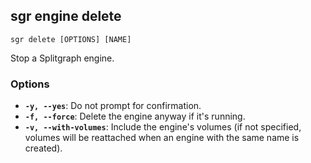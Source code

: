 
## sgr engine delete

```sgr delete [OPTIONS] [NAME]```

Stop a Splitgraph engine.

### Options

  * **`-y, --yes`**: Do not prompt for confirmation.
  * **`-f, --force`**: Delete the engine anyway if it's running.
  * **`-v, --with-volumes`**: Include the engine's volumes (if not specified, volumes will be reattached when an engine with the same name is created).
